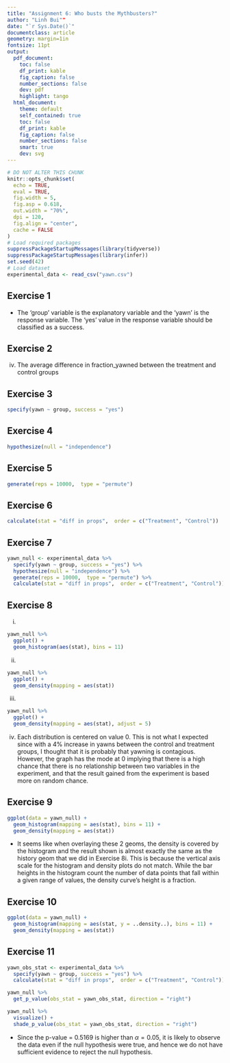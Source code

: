 ```yaml
---
title: "Assignment 6: Who busts the Mythbusters?"
author: "Linh Bui""
date: "`r Sys.Date()`"
documentclass: article
geometry: margin=1in
fontsize: 11pt
output:
  pdf_document:
    toc: false
    df_print: kable
    fig_caption: false
    number_sections: false
    dev: pdf
    highlight: tango
  html_document:
    theme: default
    self_contained: true
    toc: false
    df_print: kable
    fig_caption: false
    number_sections: false
    smart: true
    dev: svg
---
```


```r
# DO NOT ALTER THIS CHUNK
knitr::opts_chunk$set(
  echo = TRUE,
  eval = TRUE,
  fig.width = 5,
  fig.asp = 0.618,
  out.width = "70%",
  dpi = 120,
  fig.align = "center",
  cache = FALSE
)
# Load required packages
suppressPackageStartupMessages(library(tidyverse))
suppressPackageStartupMessages(library(infer))
set.seed(42)
# Load dataset
experimental_data <- read_csv("yawn.csv")
```

## Exercise 1

* The 'group' variable is the explanatory variable and the 'yawn' is the response variable. The 'yes' value in the response variable should be classified as a success. 

## Exercise 2

iv. The average difference in fraction_yawned between the treatment and control groups

## Exercise 3

```r
specify(yawn ~ group, success = "yes")
```

## Exercise 4

```r
hypothesize(null = "independence")
```

## Exercise 5

```r
generate(reps = 10000,  type = "permute")
```

## Exercise 6

```r
calculate(stat = "diff in props",  order = c("Treatment", "Control"))
```

## Exercise 7

```r
yawn_null <- experimental_data %>%
  specify(yawn ~ group, success = "yes") %>%
  hypothesize(null = "independence") %>%
  generate(reps = 10000,  type = "permute") %>%
  calculate(stat = "diff in props",  order = c("Treatment", "Control"))
```


## Exercise 8

i. 

```r
yawn_null %>%
  ggplot() +
  geom_histogram(aes(stat), bins = 11)
```

ii. 

```r
yawn_null %>%
  ggplot() +
  geom_density(mapping = aes(stat))
```

iii.

```r
yawn_null %>%
  ggplot() +
  geom_density(mapping = aes(stat), adjust = 5)
```

iv. Each distribution is centered on value 0. This is not what I expected since with a 4% increase in yawns between the control and treatment groups, I thought that it is probably that yawning is contagious. However, the graph has the mode at 0 implying that there is a high chance that there is no relationship between two variables in the experiment, and that the result gained from the experiment is based more on random chance. 

## Exercise 9

```r
ggplot(data = yawn_null) +
  geom_histogram(mapping = aes(stat), bins = 11) +
  geom_density(mapping = aes(stat))
```

* It seems like when overlaying these 2 geoms, the density is covered by the histogram and the result shown is almost exactly the same as the history geom that we did in Exercise 8i. This is because the vertical axis scale for the histogram and density plots do not match. While the bar heights in the histogram count the number of data points that fall within a given range of values, the density curve's height is a fraction. 

## Exercise 10

```r
ggplot(data = yawn_null) +
  geom_histogram(mapping = aes(stat, y = ..density..), bins = 11) +
  geom_density(mapping = aes(stat))
```


## Exercise 11

```r
yawn_obs_stat <- experimental_data %>%
  specify(yawn ~ group, success = "yes") %>%
  calculate(stat = "diff in props",  order = c("Treatment", "Control"))
```

```r
yawn_null %>%
  get_p_value(obs_stat = yawn_obs_stat, direction = "right")
```

```r
yawn_null %>%
  visualize() +
  shade_p_value(obs_stat = yawn_obs_stat, direction = "right")
```

* Since the p-value = 0.5169 is higher than $\alpha = 0.05$, it is likely to observe the data even if the null hypothesis were true, and hence we do not have sufficient evidence to reject the null hypothesis. 
